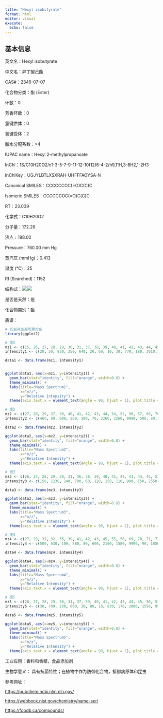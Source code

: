 ```yaml
---
title: "Hexyl isobutyrate"
format: html
editor: visual
execute: 
  echo: false
---
```


## 基本信息

英文名：Hexyl isobutyrate

中文名：异丁酸己酯

CAS#：2349-07-07

化合物分类：酯 (Ester)

环数：0

芳香环数：0

氢键供体：0

氢键受体：2

脂水分配系数：\>4

IUPAC name：Hexyl 2-methylpropanoate

InChl：1S/C10H20O2/c1-3-5-7-9-11-12-10(12)6-4-2/h9,11H,3-8H2,1-2H3

InChlKey：UGJYLBTLXSXRAH-UHFFFAOYSA-N

Canonical SMILES：CCCCCCOC(=O)C(C)C

Isomeric SMILES：CCCCCCOC(=O)C(C)C

RT：23.039

化学式：C10H20O2

分子量：172.26

沸点：198.00

Pressure：760.00 mm Hg

蒸汽压 (mmHg)：0.413

温度 (℃)：25

RI (Searched)：1152

结构式：![](images/Hexyl isobutyrate-1.png)![](images/Hexyl isobutyrate-2.png)

是否是天然：是

化合物类别：酯

质谱：

```r
# 安装并加载所需的包
library(ggplot2)

# 图1
mz1 <- c(15, 26, 27, 28, 29, 30, 31, 37, 38, 39, 40, 41, 42, 43, 44, 45, 50, 51, 52, 53, 54, 55, 56, 57, 58, 59, 60, 65, 66, 67, 68, 69, 70, 71, 72, 73, 74, 79, 81, 82, 83, 84, 85, 86, 87, 88, 89, 90, 91, 99, 100, 101, 102, 111, 115, 116, 129, 130, 142)
intensity1 <- c(20, 50, 830, 250, 640, 20, 60, 10, 30, 770, 180, 3010, 1480, 9999, 380, 70, 10, 30, 10, 140, 170, 1980, 3950, 980, 40, 50, 10, 10, 10, 70, 30, 1230, 170, 4260, 190, 200, 10, 10, 10, 20, 240, 2210, 390, 50, 30, 170, 5610, 250, 30, 140, 10, 240, 10, 10, 40, 10, 200, 20, 10)

data1 <- data.frame(mz1, intensity1)


ggplot(data1, aes(x=mz1, y=intensity1)) +
  geom_bar(stat="identity", fill="orange", width=0.8) + 
  theme_minimal() + 
  labs(title="Mass Spectrum1",
       x="m/z",
       y="Relative Intensity") + 
  theme(axis.text.x = element_text(angle = 90, hjust = 1), plot.title = element_text(hjust = 0.5))  

# 图2
mz2 <- c(27, 28, 29, 37, 39, 40, 41, 42, 43, 44, 54, 55, 56, 57, 69, 70, 71, 72, 73, 83, 84, 85, 88, 89, 90, 99, 101, 129)
intensity2 <- c(460, 80, 680, 280, 280, 70, 2260, 2260, 9999, 590, 80, 2260, 4110, 1650, 1450, 190, 4520, 190, 190, 190, 2490, 580, 70, 3650, 200, 70, 190, 70)

data2 <- data.frame(mz2, intensity2)

ggplot(data2, aes(x=mz2, y=intensity2)) +
  geom_bar(stat="identity", fill="orange", width=0.8) + 
  theme_minimal() + 
  labs(title="Mass Spectrum2",
       x="m/z",
       y="Relative Intensity") + 
  theme(axis.text.x = element_text(angle = 90, hjust = 1), plot.title = element_text(hjust = 0.5))  

# 图3
mz3 <- c(26, 27, 28, 29, 30, 31, 36, 38, 39, 40, 41, 42, 43, 44, 45, 51, 53, 54, 55, 56, 57, 69, 70, 71, 72, 73, 77, 80, 82, 83, 84, 85, 86, 89, 90, 101, 102, 115, 129, 130, 172)
intensity3 <- c(150, 1230, 240, 790, 60, 120, 150, 110, 990, 150, 2550, 1750, 9999, 480, 80, 190, 150, 170, 1420, 2660, 890, 870, 380, 4060, 150, 180, 110, 70, 70, 350, 1920, 480, 60, 4020, 210, 110, 10, 60, 120, 20, 30)

data3 <- data.frame(mz3, intensity3)

ggplot(data3, aes(x=mz3, y=intensity3)) +
  geom_bar(stat="identity", fill="orange", width=0.8) + 
  theme_minimal() + 
  labs(title="Mass Spectrum3",
       x="m/z",
       y="Relative Intensity") + 
  theme(axis.text.x = element_text(angle = 90, hjust = 1), plot.title = element_text(hjust = 0.5)) 

# 图4
mz4 <- c(27, 29, 31, 32, 35, 39, 41, 42, 43, 45, 55, 56, 69, 70, 71, 72, 73, 83, 84, 88, 89, 90, 99, 101, 115, 117, 129, 141, 142)
intensity4 <- c(500, 630, 100, 880, 80, 660, 2100, 1580, 9999, 90, 1850, 3700, 1220, 210, 7020, 380, 480, 410, 3140, 260, 7240, 290, 170, 400, 80, 40, 310, 40, 30)

data4 <- data.frame(mz4, intensity4)

ggplot(data4, aes(x=mz4, y=intensity4)) +
  geom_bar(stat="identity", fill="orange", width=0.8) + 
  theme_minimal() + 
  labs(title="Mass Spectrum4",
       x="m/z",
       y="Relative Intensity") + 
  theme(axis.text.x = element_text(angle = 90, hjust = 1), plot.title = element_text(hjust = 0.5)) 

# 图5
mz5 <- c(26, 27, 28, 29, 30, 31, 37, 39, 40, 41, 42, 43, 44, 45, 50, 51, 52, 55, 56, 62, 65, 69, 70, 71, 72, 73, 77, 79, 80, 81, 84, 88, 89, 90, 91, 92, 93, 94, 97, 98, 99, 101, 102, 105, 107, 111, 112, 115, 116, 120, 121, 122, 123, 125, 129, 130, 136, 137, 139, 140, 154)
intensity5 <- c(30, 700, 230, 660, 20, 80, 10, 830, 170, 2800, 1550, 9999, 410, 70, 30, 60, 30, 1950, 4410, 10, 70, 2310, 360, 7200, 380, 350, 150, 300, 230, 880, 4340, 250, 7840, 350, 190, 120, 460, 250, 270, 170, 250, 380, 20, 40, 230, 400, 160, 70, 10, 10, 670, 60, 110, 20, 340, 30, 310, 50, 180, 20, 120)

data5 <- data.frame(mz5, intensity5)

ggplot(data5, aes(x=mz5, y=intensity5)) +
  geom_bar(stat="identity", fill="orange", width=0.8) + 
  theme_minimal() + 
  labs(title="Mass Spectrum5",
       x="m/z",
       y="Relative Intensity") + 
  theme(axis.text.x = element_text(angle = 90, hjust = 1), plot.title = element_text(hjust = 0.5)) 
```

工业应用：香料和香精，食品添加剂

生物学意义： 具有抗菌特性；在植物中作为防御化合物，抵御病原体和昆虫

参考网址：

<https://pubchem.ncbi.nlm.nih.gov/>

<https://webbook.nist.gov/chemistry/name-ser/>

<https://foodb.ca/compounds/>
